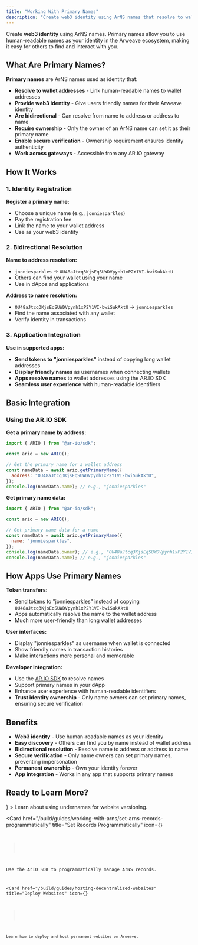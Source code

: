 ```yaml
---
title: "Working With Primary Names"
description: "Create web3 identity using ArNS names that resolve to wallet addresses"
---
```



Create **web3 identity** using ArNS names. Primary names allow you to use human-readable names as your identity in the Arweave ecosystem, making it easy for others to find and interact with you.

## What Are Primary Names?

**Primary names** are ArNS names used as identity that:

- **Resolve to wallet addresses** - Link human-readable names to wallet addresses
- **Provide web3 identity** - Give users friendly names for their Arweave identity
- **Are bidirectional** - Can resolve from name to address or address to name
- **Require ownership** - Only the owner of an ArNS name can set it as their primary name
- **Enable secure verification** - Ownership requirement ensures identity authenticity
- **Work across gateways** - Accessible from any AR.IO gateway

## How It Works

### 1. Identity Registration

**Register a primary name:**

- Choose a unique name (e.g., `jonniesparkles`)
- Pay the registration fee
- Link the name to your wallet address
- Use as your web3 identity

### 2. Bidirectional Resolution

**Name to address resolution:**

- `jonniesparkles` → `OU48aJtcq3KjsEqSUWDVpynh1xP2Y1VI-bwiSukAktU`
- Others can find your wallet using your name
- Use in dApps and applications

**Address to name resolution:**

- `OU48aJtcq3KjsEqSUWDVpynh1xP2Y1VI-bwiSukAktU` → `jonniesparkles`
- Find the name associated with any wallet
- Verify identity in transactions

### 3. Application Integration

**Use in supported apps:**

- **Send tokens to "jonniesparkles"** instead of copying long wallet addresses
- **Display friendly names** as usernames when connecting wallets
- **Apps resolve names** to wallet addresses using the AR.IO SDK
- **Seamless user experience** with human-readable identifiers

## Basic Integration

### Using the AR.IO SDK

**Get a primary name by address:**

```javascript
import { ARIO } from "@ar-io/sdk";

const ario = new ARIO();

// Get the primary name for a wallet address
const nameData = await ario.getPrimaryName({
  address: "OU48aJtcq3KjsEqSUWDVpynh1xP2Y1VI-bwiSukAktU",
});
console.log(nameData.name); // e.g., "jonniesparkles"
```

**Get primary name data:**

```javascript
import { ARIO } from "@ar-io/sdk";

const ario = new ARIO();

// Get primary name data for a name
const nameData = await ario.getPrimaryName({
  name: "jonniesparkles",
});
console.log(nameData.owner); // e.g., "OU48aJtcq3KjsEqSUWDVpynh1xP2Y1VI-bwiSukAktU"
console.log(nameData.name); // e.g., "jonniesparkles"
```

## How Apps Use Primary Names

**Token transfers:**

- Send tokens to "jonniesparkles" instead of copying `OU48aJtcq3KjsEqSUWDVpynh1xP2Y1VI-bwiSukAktU`
- Apps automatically resolve the name to the wallet address
- Much more user-friendly than long wallet addresses

**User interfaces:**

- Display "jonniesparkles" as username when wallet is connected
- Show friendly names in transaction histories
- Make interactions more personal and memorable

**Developer integration:**

- Use the [AR.IO SDK](/sdks/ar-io-sdk/primary-names#getprimaryname) to resolve names
- Support primary names in your dApp
- Enhance user experience with human-readable identifiers
- **Trust identity ownership** - Only name owners can set primary names, ensuring secure verification

## Benefits

- **Web3 identity** - Use human-readable names as your identity
- **Easy discovery** - Others can find you by name instead of wallet address
- **Bidirectional resolution** - Resolve name to address or address to name
- **Secure verification** - Only name owners can set primary names, preventing impersonation
- **Permanent ownership** - Own your identity forever
- **App integration** - Works in any app that supports primary names

## Ready to Learn More?

<Cards>
  <Card 
    href="/build/guides/working-with-arns/arns-undernames-versioning" 
    title="Undername Versioning"
    icon={<Globe />}
  >
    Learn about using undernames for website versioning.
  </Card>

<Card
  href="/build/guides/working-with-arns/set-arns-records-programmatically"
  title="Set Records Programmatically"
  icon={<Code />}
>
  Use the ArIO SDK to programmatically manage ArNS records.
</Card>

  <Card 
    href="/build/guides/hosting-decentralized-websites" 
    title="Deploy Websites"
    icon={<Book />}
  >
    Learn how to deploy and host permanent websites on Arweave.
  </Card>
</Cards>
